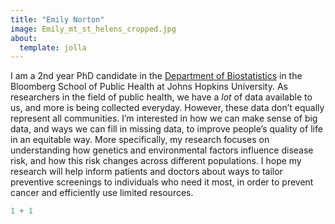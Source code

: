 ```yaml
---
title: "Emily Norton"
image: Emily_mt_st_helens_cropped.jpg
about:
  template: jolla
---
```


I am a 2nd year PhD candidate in the [Department of Biostatistics](https://publichealth.jhu.edu/departments/biostatistics) in the Bloomberg School of Public Health  at Johns Hopkins University. As researchers in the field of public health, we have a *lot* of data available to us, and more is being collected everyday. However, these data don't equally represent all communities. I'm interested in how we can make sense of big data, and ways we can fill in missing data, to improve people's quality of life in an equitable way. More specifically, my research focuses on understanding how genetics and environmental factors influence disease risk, and how this risk changes across different populations. I hope my research will help inform patients and doctors about ways to tailor preventive screenings to individuals who need it most, in order to prevent cancer and efficiently use limited resources. 
<br>


```r
1 + 1
```
